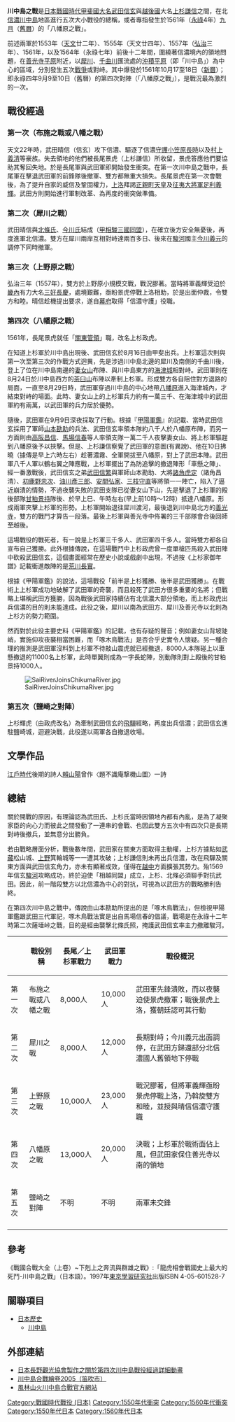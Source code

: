 {{japanese|japanese=川中島の戦い|kana=かわなかじまのたたかい|romaji=Kawanakajima no Tatakai}}
{{Infobox Military Conflict
|conflict=川中島之戰
|partof=
|image=
|caption=武田信玄（左）與上杉謙信（右）單挑的雕像<br />[[長野市|長野市]]八幡原史跡公園
|date=[[天文_(後奈良天皇)|天文]]22年（1553年）- [[永祿|永祿]]7年（1564年）
|place=[[川中岛_(日本)|川中島]]（現在的[[長野市|長野市]]）
|result=兩敗俱傷
|combatant1=武田軍
|combatant2=上杉軍
|commander1=[[武田信玄|武田信玄]]、[[武田信繁|武田信繁]]{{KIA}}、[[山本勘助|山本晴幸]]{{KIA}}、[[諸角虎定|諸角虎定]]{{KIA}}、[[馬場信房|馬場信房]]、[[高坂昌信|高坂昌信]]、[[真田幸隆|真田幸隆]]
|commander2=[[上杉謙信|上杉謙信]]、[[柿崎景家|柿崎景家]]、[[齋藤朝信|齋藤朝信]]、[[甘粕景持|甘粕景持]]、[[宇佐美定滿|宇佐美定滿]]、[[村上義清|村上義清]]
|strength1=約10000-20000
|strength2=約8000-13000
|casualties1=約2000-3000
|casualties2=約2000-3000
}}
{{Campaignbox Takeda}}

'''川中島之戰'''是[[日本|日本]][[戰國時代_(日本)|戰國時代]][[甲斐|甲斐國]][[大名_(稱謂)|大名]][[武田信玄|武田信玄]]與[[越後|越後國]]大名[[上杉謙信|上杉謙信]]之間，在北[[信濃國|信濃]][[川中岛_(日本)|川中島]]地區進行五次大小戰役的總稱，或者專指發生於1561年（[[永祿|永祿]]4年）[[9月|九月]]（[[陰陽曆|舊曆]]）的「八幡原之戰」。

前述兩軍於1553年（[[天文_(後奈良天皇)|天文]]廿二年）、1555年（天文廿四年）、1557年（[[弘治_(日本)|弘治]]三年）、1561年，以及1564年（永祿七年）前後十二年間，圍繞著信濃境內的領地問題，在[[善光寺|善光寺]][[平原|平原]]附近，以[[犀川|犀川]]、[[千曲川|千曲川]]匯流處的[[沖積平原|沖積平原]]（即「川中島」）為中心的區域，分別發生五次[[戰爭|戰爭]]或對峙。其中爆發於1561年10月17至18日（[[公曆|新曆]]）；即永祿四年9月9至10日（舊曆）的第四次對陣（「八幡原之戰」），是戰況最為激烈的一次。

== 戰役經過 ==

=== 第一次（布施之戰或八幡之戰） ===
天文22年時，武田晴信（信玄）攻下信濃、驅逐了信濃[[守護大名|守護]][[小笠原長時|小笠原長時]]以及[[村上義清|村上義清]]等豪族。失去領地的他們被長尾景虎（上杉謙信）所收留，景虎答應他們要協助其奪回失地。於是長尾軍與武田軍即開始發生衝突。在第一次川中島之戰中，長尾軍在擊退武田軍的前鋒隊後撤軍、雙方都無重大損失。長尾景虎在第一次會戰後，為了提升自家的威信及鞏固權力，[[上洛|上洛]]拜謁[[正親町天皇|正親町天皇]]及[[征夷大將軍|征夷大將軍]][[足利義輝|足利義輝]]。武田方則開始進行軍制改革、為再度的衝突做準備。

=== 第二次（犀川之戰） ===
武田晴信與[[後北條氏|北條氏]]、[[今川氏|今川氏]]結成（[[甲相駿三國同盟|甲相駿三國同盟]]），在確立後方安全無憂後，再度進軍北信濃。雙方在犀川兩岸互相對峙達兩百多日、後來在[[駿河國|駿河]]國主[[今川義元|今川義元]]的調停下同時撤軍。

=== 第三次（上野原之戰） ===
弘治三年（1557年），雙方於上野原小規模交戰，戰況膠著。當時將軍義輝受迫於[[畿內|畿內]]有力大名[[三好長慶|三好長慶]]，處境艱難，亟盼景虎停戰上洛相助，於是出面仲裁，令雙方和睦。晴信趁機提出要求，遂自[[室町幕府|幕府]]取得「信濃守護」役職。

=== 第四次（八幡原之戰） ===
{{Infobox Military Conflict
|conflict=第四次川中島之戰
|partof=[[戰國時代_(日本)|戰國時代]]
|image=[[File:Sengoku_period_battle.jpg|300px]]
|caption=上杉政虎單騎殺入武田陣中
|date=1561年9月10日
|place=信濃[[川中島_(日本)|川中島]]
|result=戰術面上杉軍佔上風；武田軍達成其戰略目標
|combatant1=[[上杉氏|上杉]]軍
|combatant2=[[武田氏|武田]]軍
|commander1=[[上杉謙信|上杉政虎]]、[[宇佐美定滿|宇佐美定滿]]、[[柿崎景家|柿崎景家]]、[[本莊實乃|本莊實乃]]、[[中條藤資|中條藤資]]、[[長尾政景|長尾政景]]、[[安田長秀|安田長秀]]、[[色部勝長|色部勝長]]、[[齋藤朝信|齋藤朝信]]、[[村上義清|村上義清]]等
|commander2=[[武田信玄|武田信玄]]、[[武田信繁|武田信繁]]†、[[武田義信|武田義信]]等（本隊）；[[飯富虎昌|飯富虎昌]]、[[馬場信房|馬場信房]]、[[高坂昌信|高坂昌信]]、[[真田幸隆|真田幸隆]]等（妻女山別動隊）
|strength1=13,000人
|strength2=20,000人
|casualties1=約3000人
|casualties2=約4000人

}}
1561年，長尾景虎就任「[[關東管領|關東管領]]」職，改名上杉政虎。

在知道上杉軍於川中島出現後、武田信玄於8月16日由甲斐出兵。上杉軍這次則與第一次至第三次的作戰方式迥異，先是涉過川中島北邊的犀川及南側的千曲川後，登上了位在川中島南邊的[[妻女山|妻女山]]布陣、與川中島東方的[[海津城|海津城]]相對峙。武田軍則在8月24日於川中島西方的[[茶臼山|茶臼山]]布陣以牽制上杉軍。形成雙方各自阻住對方退路的局面，一直至8月29日時，武田軍穿過川中島的中心地帶[[八幡原|八幡原]]進入海津城內，才結束對峙的場面。此時、妻女山上的上杉軍兵力約有一萬三千、在海津城中的武田軍約有兩萬，以武田軍的兵力居於優勢。

隨後，武田軍在9月9日深夜採取了行動。根據『[[甲陽軍鑑|甲陽軍鑑]]』的記載、當時武田信玄採用了軍師[[山本勘助|山本勘助]]的兵法、武田信玄率領本隊約八千人於八幡原布陣，而另一方面則由[[高阪昌信|高阪昌信]]、[[馬場信春|馬場信春]]等人率領支隊一萬二千人夜擊妻女山、將上杉軍驅趕到八幡原後予以挾擊。但是、上杉謙信察覺了武田軍的意圖(有異說)、他在10日拂曉（據傳是早上六時左右）趁著濃霧、全軍開拔至八幡原，對上了武田本陣。武田軍八千人軍以鶴右翼之陣應戰，上杉軍擺出了為防追擊的撤退陣形「車懸之陣」、經一番激戰後，武田信玄之弟[[武田信繁|武田信繁]]與軍師山本勘助、大將[[諸角虎定|諸角虎定]]（諸角昌清）、[[初鹿野忠次|初鹿野忠次]]、[[油川彥三郎|油川彥三郎]]、[[安間弘家|安間弘家]]、[[三枝守直|三枝守直]]等將領一一陣亡，陷入了逼近崩潰的情勢，不過夜襲失敗的武田支隊已從妻女山下山，先是擊退了上杉軍的殿後部隊[[甘粕景持|甘粕景持]]隊後、於早上巳、午時左右(早上前10時～12時）抵達八幡原。形成兩軍夾擊上杉軍的形勢。上杉軍開始退往犀川渡河，最後退到川中島北方的[[善光寺|善光寺]]，雙方的戰鬥才算告一段落。最後上杉軍與善光寺中佈署的三千部隊會合後回師至越後。

這場戰役的戰死者，有一說是上杉軍三千多人、武田軍四千多人。當時雙方都各自宣布自己獲勝。此外根據傳說，在這場戰鬥中上杉政虎曾一度單槍匹馬殺入武田陣中砍殺武田信玄，這個畫面經常在歷史小說或戲劇中出現，不過按《上杉家御年譜》記載衝進敵陣的是[[荒川長實|荒川長實]]。

根據《甲陽軍鑑》的說法，這場戰役「前半是上杉獲勝、後半是武田獲勝」。在戰術上上杉軍成功地破解了武田軍的奇襲，而且殺死了武田方很多重要的名將；但戰略上堪稱武田方獲勝，因為戰後武田家持續佔有北信濃大部分領地，而上杉政虎出兵信濃的目的則未能達成。此役之後，犀川以南為武田方、犀川及善光寺以北則為上杉方的勢力範圍。

然而對於此役主要史料《甲陽軍鑑》的記載，也有存疑的聲音；例如妻女山背坡陡峭，實施仰攻夜襲相當困難，而「啄木鳥戰法」是否合乎史實令人懷疑。另一種合理的推測是武田軍沒料到上杉軍不待敲山震虎就已經撤退，8000人本隊碰上以車懸撤退的11000名上杉軍，此時單翼則成為一字長蛇陣，別動隊則對上殿後的甘粕景持1000人。

[[File:SaiRiverJoinsChikumaRiver.jpg|thumb]]

=== 第五次（鹽崎之對陣） ===
上杉輝虎（由政虎改名）為牽制武田信玄的[[飛驒國|飛驒]]經略，再度出兵信濃；武田信玄進駐鹽崎城，迴避決戰，此役遂以兩軍各自撤退收場。


==文學作品==
[[江戶時代|江戶時代]]後期的詩人[[賴山陽|賴山陽]]曾作〈題不識庵撃機山圖〉一詩   {{cquote|鞭聲肅肅夜過河，曉見千兵擁大牙。<br />遺恨十年磨一劍，流星光底逸長蛇。}}

== 總結 ==
關於開戰的原因，有理論認為武田氏、上杉氏當時因領地內都有內亂，是為了凝聚家臣的向心力而彼此之間發動了一連串的會戰、也因此雙方五次中有四次只是長期對峙後撤兵，並無意分出勝負。

若由戰略層面分析，戰後數年間，武田家在關東方面取得主動權，上杉方據點如[[武藏國|武藏]]松山城、[[上野國|上野]]箕輪城等一一遭其攻破；上杉謙信則未再出兵信濃，改在飛驒及關東方面與武田信玄角力，亦未有顯著成效，僅得在[[越中國|越中]]方面擴張其勢力。殆1569年信玄[[駿河國|駿河]]攻略成功，終於迫使「相越同盟」成立，上杉、北條必須聯手對抗武田。因此，前一階段雙方以北信濃為中心的對抗，可視為以武田方的戰略勝利告終。

在第四次川中島之戰中，傳說由山本勘助所提出的是「啄木鳥戰法」，但檢視甲陽軍鑑跟武田三代軍記，啄木鳥戰法實是出自馬場信春的倡議，戰場是在永祿十二年時第二次薩埵峠之戰，目的是經由襲擊北條氏照，掩護武田信玄率主力撤離駿河。

{| class="wikitable"
|-
! !!戰役別稱!!長尾／上杉軍戰力!!武田軍戰力!!戰役概況
|-
|第一次||布施之戰或八幡之戰||8,000人||10,000人||武田軍先鋒潰敗，而以夜襲迫使景虎撤軍；戰後景虎上洛，獲朝廷認可其行動
|-
|第二次||犀川之戰||8,000人||12,000人||長期對峙；今川義元出面調停，在武田方歸還部分北信濃國人舊領地下停戰
|-
|第三次||上野原之戰||10,000人||23,000人||戰況膠著，但將軍義輝亟盼景虎停戰上洛，乃斡旋雙方和睦，並授與晴信信濃守護職
|-
|第四次||八幡原之戰||13,000人||20,000人||決戰；上杉軍於戰術面佔上風，但武田家保住善光寺以南的領地
|-
|第五次||鹽崎之對陣||不明||不明||兩軍未交鋒
|-
|}

== 參考 ==

《戰國合戰大全（上卷）~下剋上之奔流與群雄之戰》:「龍虎相會戰國史上最大的死鬥-川中島之戰」（日本語）。1997年[[東京|東京]][[學習研究社|學習研究社]]出版ISBN 4-05-601528-7

== 關聯項目 ==
* [[日本歷史|日本歷史]]
** [[川中島_(日本)|川中島]]

== 外部連結 ==
* [https://web.archive.org/web/20071204223112/http://www.furin-kazan.jp/nagano/tatakai/zukai4.html 日本長野觀光協會製作之關於第四次川中島戰役經過詳細動畫]
* [https://web.archive.org/web/20070420225353/http://www.nobunagaou.com/hidari/matsuri/20050417/index.htm 川中島合戰繪卷2005（笛吹市）]
* [https://web.archive.org/web/20071212015952/http://www.furin-kazan.jp/nagano/index.php 風林山火川中島合戰官方網站]

{{Authority control}}
[[Category:戰國時代戰役_(日本)|Category:戰國時代戰役 (日本)]]
[[Category:1550年代衝突|Category:1550年代衝突]]
[[Category:1560年代衝突|Category:1560年代衝突]]
[[Category:1550年代日本|Category:1550年代日本]]
[[Category:1560年代日本|Category:1560年代日本]]